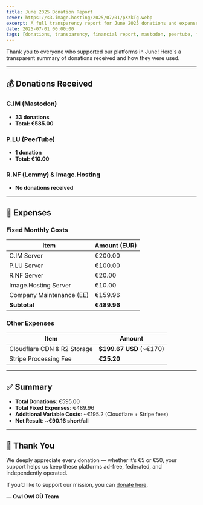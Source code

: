 ```yaml
---
title: June 2025 Donation Report
cover: https://s3.image.hosting/2025/07/01/pXzkTg.webp
excerpt: A full transparency report for June 2025 donations and expenses across Owl Owl OÜ’s platforms, including C.IM, P.LU, R.NF, and Image.Hosting.
date: 2025-07-01 00:00:00
tags: [donations, transparency, financial report, mastodon, peertube, fediverse, open source, c.im, p.lu, self-hosting]
---
```


Thank you to everyone who supported our platforms in June! Here's a transparent summary of donations received and how they were used.

---

## 💰 Donations Received

### C.IM (Mastodon)
- **33 donations**
- **Total: €585.00**

### P.LU (PeerTube)
- **1 donation**
- **Total: €10.00**

### R.NF (Lemmy) & Image.Hosting
- **No donations received**

---

## 💸 Expenses

### Fixed Monthly Costs

| Item                      | Amount (EUR) |
|---------------------------|--------------|
| C.IM Server               | €200.00      |
| P.LU Server               | €100.00      |
| R.NF Server               | €20.00       |
| Image.Hosting Server      | €10.00       |
| Company Maintenance (EE)  | €159.96      |
| **Subtotal**              | **€489.96**  |

### Other Expenses

| Item                            | Amount         |
|----------------------------------|----------------|
| Cloudflare CDN & R2 Storage     | **$199.67 USD** (~€170) |
| Stripe Processing Fee           | **€25.20**     |

---

## ✅ Summary

- **Total Donations**: €595.00  
- **Total Fixed Expenses**: €489.96  
- **Additional Variable Costs**: ~€195.2 (Cloudflare + Stripe fees)  
- **Net Result**: ~**€90.16 shortfall**

---

## 🙏 Thank You

We deeply appreciate every donation — whether it’s €5 or €50, your support helps us keep these platforms ad-free, federated, and independently operated.

If you’d like to support our mission, you can [donate here](/donate).
 
**— Owl Owl OÜ Team**
